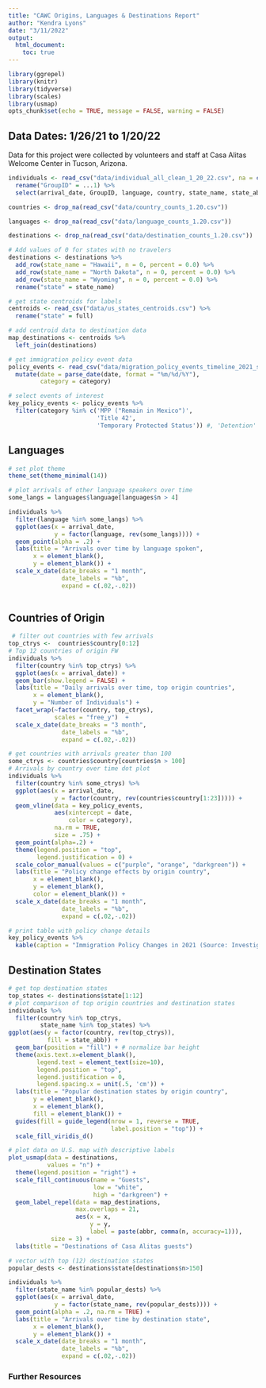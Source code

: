 ```yaml
---
title: "CAWC Origins, Languages & Destinations Report"
author: "Kendra Lyons"
date: "3/11/2022"
output: 
  html_document:
    toc: true
---
```


```r
library(ggrepel)
library(knitr)
library(tidyverse)
library(scales)
library(usmap)
opts_chunk$set(echo = TRUE, message = FALSE, warning = FALSE)
```

## Data Dates: 1/26/21 to 1/20/22

Data for this project were collected by volunteers and staff at Casa Alitas Welcome Center in Tucson, Arizona. 

```r

individuals <- read_csv("data/individual_all_clean_1_20_22.csv", na = c("", "NA")) %>% 
  rename("GroupID" = ...1) %>%
  select(arrival_date, GroupID, language, country, state_name, state_abb)

countries <- drop_na(read_csv("data/country_counts_1.20.csv"))

languages <- drop_na(read_csv("data/language_counts_1.20.csv"))

destinations <- drop_na(read_csv("data/destination_counts_1.20.csv"))

# Add values of 0 for states with no travelers
destinations <- destinations %>%
  add_row(state_name = "Hawaii", n = 0, percent = 0.0) %>%
  add_row(state_name = "North Dakota", n = 0, percent = 0.0) %>%
  add_row(state_name = "Wyoming", n = 0, percent = 0.0) %>%
  rename("state" = state_name)

# get state centroids for labels
centroids <- read_csv("data/us_states_centroids.csv") %>%
  rename("state" = full)

# add centroid data to destination data 
map_destinations <- centroids %>%
  left_join(destinations)

# get immigration policy event data 
policy_events <- read_csv("data/migration_policy_events_timeline_2021_selected.csv", skip = 2) %>%
  mutate(date = parse_date(date, format = "%m/%d/%Y"),
         category = category)

# select events of interest
key_policy_events <- policy_events %>%
  filter(category %in% c('MPP ("Remain in Mexico")', 
                         'Title 42', 
                         'Temporary Protected Status')) #, 'Detention'

```

## Languages

```r
# set plot theme
theme_set(theme_minimal(14))

# plot arrivals of other language speakers over time
some_langs = languages$language[languages$n > 4]

individuals %>%
  filter(language %in% some_langs) %>%
  ggplot(aes(x = arrival_date, 
             y = factor(language, rev(some_langs)))) +
  geom_point(alpha = .2) +
  labs(title = "Arrivals over time by language spoken",
       x = element_blank(), 
       y = element_blank()) +
  scale_x_date(date_breaks = "1 month", 
               date_labels = "%b",
               expand = c(.02,-.02)) 
  
```

## Countries of Origin

```r
 # filter out countries with few arrivals
top_ctrys <-  countries$country[0:12]
# Top 12 countries of origin FW 
individuals %>%
  filter(country %in% top_ctrys) %>%
  ggplot(aes(x = arrival_date)) +
  geom_bar(show.legend = FALSE) +
  labs(title = "Daily arrivals over time, top origin countries", 
       x = element_blank(), 
       y = "Number of Individuals") + 
  facet_wrap(~factor(country, top_ctrys), 
             scales = "free_y")  +
  scale_x_date(date_breaks = "3 month", 
               date_labels = "%b",
               expand = c(.02,-.02))
```

```r
# get countries with arrivals greater than 100
some_ctrys <- countries$country[countries$n > 100]
# Arrivals by country over time dot plot
individuals %>%
  filter(country %in% some_ctrys) %>%
  ggplot(aes(x = arrival_date, 
             y = factor(country, rev(countries$country[1:23])))) +
  geom_vline(data = key_policy_events, 
             aes(xintercept = date, 
                 color = category),
             na.rm = TRUE,
             size = .75) +
  geom_point(alpha=.2) +
  theme(legend.position = "top", 
        legend.justification = 0) +
  scale_color_manual(values = c("purple", "orange", "darkgreen")) +
  labs(title = "Policy change effects by origin country",
       x = element_blank(), 
       y = element_blank(),
       color = element_blank()) +
  scale_x_date(date_breaks = "1 month", 
               date_labels = "%b",
               expand = c(.02,-.02)) 

# print table with policy change details
key_policy_events %>%
  kable(caption = "Immigration Policy Changes in 2021 (Source: Investigative Reporting Workshop)")

```

## Destination States

```r
# get top destination states
top_states <- destinations$state[1:12]
# plot comparison of top origin countries and destination states
individuals %>%
  filter(country %in% top_ctrys,
         state_name %in% top_states) %>%
ggplot(aes(y = factor(country, rev(top_ctrys)), 
           fill = state_abb)) +
  geom_bar(position = "fill") + # normalize bar height
  theme(axis.text.x=element_blank(),
        legend.text = element_text(size=10),
        legend.position = "top",
        legend.justification = 0,
        legend.spacing.x = unit(.5, 'cm')) +
  labs(title = "Popular destination states by origin country", 
       y = element_blank(), 
       x = element_blank(), 
       fill = element_blank()) +
  guides(fill = guide_legend(nrow = 1, reverse = TRUE, 
                             label.position = "top")) +
  scale_fill_viridis_d()

```

```r
# plot data on U.S. map with descriptive labels
plot_usmap(data = destinations, 
           values = "n") +
  theme(legend.position = "right") +
  scale_fill_continuous(name = "Guests",
                        low = "white", 
                        high = "darkgreen") +
  geom_label_repel(data = map_destinations, 
                   max.overlaps = 21,
                   aes(x = x,
                       y = y,
                       label = paste(abbr, comma(n, accuracy=1))),
            size = 3) +
  labs(title = "Destinations of Casa Alitas guests")

```

```r
# vector with top (12) destination states
popular_dests <- destinations$state[destinations$n>150]

individuals %>% 
  filter(state_name %in% popular_dests) %>%
  ggplot(aes(x = arrival_date, 
             y = factor(state_name, rev(popular_dests)))) +
  geom_point(alpha = .2, na.rm = TRUE) +
  labs(title = "Arrivals over time by destination state",
       x = element_blank(), 
       y = element_blank()) +
  scale_x_date(date_breaks = "1 month", 
               date_labels = "%b",
               expand = c(.02,-.02))
```


### Further Resources



